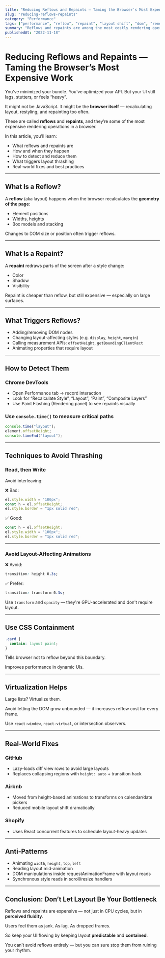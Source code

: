 ```yaml
---
title: "Reducing Reflows and Repaints — Taming the Browser’s Most Expensive Work"
slug: "reducing-reflows-repaints"
category: "Performance"
tags: ["performance", "reflow", "repaint", "layout shift", "dom", "rendering"]
summary: "Reflows and repaints are among the most costly rendering operations. Learn how to avoid layout thrashing, reduce visual jank, and make your frontend run smoother than ever."
publishedAt: "2022-11-18"
---
```


# Reducing Reflows and Repaints — Taming the Browser’s Most Expensive Work

You’ve minimized your bundle. You’ve optimized your API. But your UI still lags, stutters, or feels “heavy”.

It might not be JavaScript. It might be the **browser itself** — recalculating layout, restyling, and repainting too often.

These are called **reflows** and **repaints**, and they’re some of the most expensive rendering operations in a browser.

In this article, you’ll learn:
- What reflows and repaints are
- How and when they happen
- How to detect and reduce them
- What triggers layout thrashing
- Real-world fixes and best practices

---

## What Is a Reflow?

A **reflow** (aka layout) happens when the browser recalculates the **geometry of the page**:
- Element positions
- Widths, heights
- Box models and stacking

Changes to DOM size or position often trigger reflows.

---

## What Is a Repaint?

A **repaint** redraws parts of the screen after a style change:
- Color
- Shadow
- Visibility

Repaint is cheaper than reflow, but still expensive — especially on large surfaces.

---

## What Triggers Reflows?

- Adding/removing DOM nodes
- Changing layout-affecting styles (e.g. `display`, `height`, `margin`)
- Calling measurement APIs: `offsetHeight`, `getBoundingClientRect`
- Animating properties that require layout

---

## How to Detect Them

### Chrome DevTools

- Open Performance tab → record interaction
- Look for “Recalculate Style”, “Layout”, “Paint”, “Composite Layers”
- Use Paint Flashing (Rendering panel) to see repaints visually

### Use `console.time()` to measure critical paths

```js
console.time("layout");
element.offsetHeight;
console.timeEnd("layout");
```

---

## Techniques to Avoid Thrashing

### Read, then Write

Avoid interleaving:

❌ Bad:

```js
el.style.width = "100px";
const h = el.offsetHeight;
el.style.border = "1px solid red";
```

✅ Good:

```js
const h = el.offsetHeight;
el.style.width = "100px";
el.style.border = "1px solid red";
```

---

### Avoid Layout-Affecting Animations

❌ Avoid:

```css
transition: height 0.3s;
```

✅ Prefer:

```css
transition: transform 0.3s;
```

Use `transform` and `opacity` — they're GPU-accelerated and don't require layout.

---

## Use CSS Containment

```css
.card {
  contain: layout paint;
}
```

Tells browser not to reflow beyond this boundary.

Improves performance in dynamic UIs.

---

## Virtualization Helps

Large lists? Virtualize them.

Avoid letting the DOM grow unbounded — it increases reflow cost for every frame.

Use `react-window`, `react-virtual`, or intersection observers.

---

## Real-World Fixes

### GitHub

- Lazy-loads diff view rows to avoid large layouts
- Replaces collapsing regions with `height: auto` + transition hack

### Airbnb

- Moved from height-based animations to transforms on calendar/date pickers
- Reduced mobile layout shift dramatically

### Shopify

- Uses React concurrent features to schedule layout-heavy updates

---

## Anti-Patterns

- Animating `width`, `height`, `top`, `left`
- Reading layout mid-animation
- DOM manipulations inside requestAnimationFrame with layout reads
- Synchronous style reads in scroll/resize handlers

---

## Conclusion: Don’t Let Layout Be Your Bottleneck

Reflows and repaints are expensive — not just in CPU cycles, but in **perceived fluidity**.

Users feel them as jank. As lag. As dropped frames.

So keep your UI flowing by keeping layout **predictable** and **contained**.

You can’t avoid reflows entirely — but you can sure stop them from ruining your rhythm.

